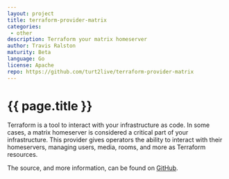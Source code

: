 ```yaml
---
layout: project
title: terraform-provider-matrix
categories: 
 - other
description: Terraform your matrix homeserver
author: Travis Ralston
maturity: Beta
language: Go
license: Apache
repo: https://github.com/turt2live/terraform-provider-matrix
---
```


# {{ page.title }}
Terraform is a tool to interact with your infrastructure as code. In some cases, a matrix homeserver is considered a critical part of your infrastructure. This provider gives operators the ability to interact with their homeservers, managing users, media, rooms, and more as Terraform resources.

The source, and more information, can be found on [GitHub](https://github.com/turt2live/terraform-provider-matrix).
